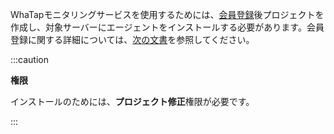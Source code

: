 WhaTapモニタリングサービスを使用するためには、[会員登録](https://www.whatap.io/ko/signup/)後プロジェクトを作成し、対象サーバーにエージェントをインストールする必要があります。会員登録に関する詳細については、[次の文書](../account/account-manage)を参照してください。

:::caution

**権限**

インストールのためには、**プロジェクト修正**権限が必要です。

:::
